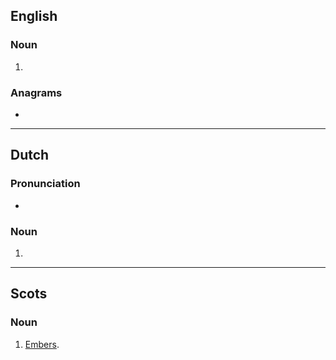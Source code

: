 {{also|Emmers}}
==English==

===Noun===
{{head|en|noun form}}

# {{plural of|en|emmer}}

===Anagrams===
* {{anagrams|en|a=eemmrs|Mesmer|memers}}

----

==Dutch==

===Pronunciation===
* {{audio|nl|Nl-emmers.ogg|Audio}}

===Noun===
{{head|nl|noun plural form}}

# {{nl-noun form of|pl|emmer}}

----

==Scots==

===Noun===
{{head|sco|noun plural form}}

# [[embers|Embers]].